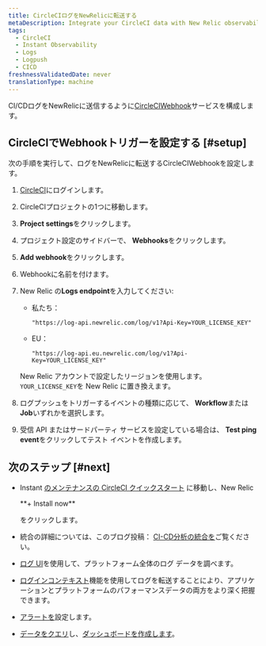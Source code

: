 ```yaml
---
title: CircleCIログをNewRelicに転送する
metaDescription: Integrate your CircleCI data with New Relic observability.
tags:
  - CircleCI
  - Instant Observability
  - Logs
  - Logpush
  - CICD
freshnessValidatedDate: never
translationType: machine
---
```


CI/CDログをNewRelicに送信するように[CircleCIWebhook](https://circleci.com/docs/2.0/webhooks/)サービスを構成します。

## CircleCIでWebhookトリガーを設定する [#setup]

次の手順を実行して、ログをNewRelicに転送するCircleCIWebhookを設定します。

1. [CircleCI](https://app.circleci.com/projects)にログインします。

2. CircleCIプロジェクトの1つに移動します。

3. <DNT>**Project settings**</DNT>をクリックします。

4. プロジェクト設定のサイドバーで、 <DNT>**Webhooks**</DNT>をクリックします。

5. <DNT>**Add webhook**</DNT>をクリックします。

6. Webhookに名前を付けます。

7. New Relic の<DNT>**Logs endpoint**</DNT>を入力してください:

   * 私たち：

     ```
     "https://log-api.newrelic.com/log/v1?Api-Key=YOUR_LICENSE_KEY"
     ```

   * EU：

     ```
     "https://log-api.eu.newrelic.com/log/v1?Api-Key=YOUR_LICENSE_KEY"
     ```

   New Relic アカウントで設定したリージョンを使用します。 `YOUR_LICENSE_KEY`を New Relic <InlinePopover type="licenseKey"/>に置き換えます。

8. ログプッシュをトリガーするイベントの種類に応じて、 <DNT>**Workflow**</DNT>または<DNT>**Job**</DNT>いずれかを選択します。

9. 受信 API またはサードパーティ サービスを設定している場合は、 <DNT>**Test ping event**</DNT>をクリックしてテスト イベントを作成します。

<InstallFeedback/>

## 次のステップ [#next]

* Instant [のメンテナンスの CircleCI クイックスタート](https://newrelic.com/instant-observability/circleci/39109d3d-b1d8-4366-8ca9-b8925005f727) に移動し、New Relic

  <DNT>
    **+ Install now**
  </DNT>

  をクリックします。

* 統合の詳細については、このブログ投稿： [CI-CD分析の統合を](https://newrelic.com/blog/nerdlog/integrations-for-ci-cd-analytics)ご覧ください。

* [ログ UI](/docs/logs/log-management/ui-data/use-logs-ui/)を使用して、プラットフォーム全体のログ データを調べます。

* [ログインコンテキスト](/docs/logs/enable-log-management-new-relic/configure-logs-context/configure-logs-context-apm-agents/)機能を使用してログを転送することにより、アプリケーションとプラットフォームのパフォーマンスデータの両方をより深く把握できます。

* [アラートを](/docs/alerts-applied-intelligence/new-relic-alerts/alert-conditions/create-alert-conditions/)設定します。

* [データをクエリ](/docs/query-your-data/explore-query-data/get-started/introduction-querying-new-relic-data/)し、[ダッシュボードを作成します](/docs/query-your-data/explore-query-data/dashboards/introduction-dashboards/)。
